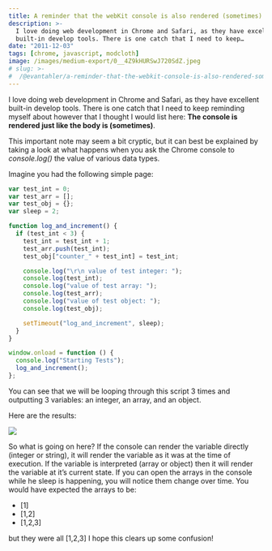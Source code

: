 ```yaml
---
title: A reminder that the webKit console is also rendered (sometimes)
description: >-
  I love doing web development in Chrome and Safari, as they have excellent
  built-in develop tools. There is one catch that I need to keep…
date: "2011-12-03"
tags: [chrome, javascript, modcloth]
image: /images/medium-export/0__4Z9kHURSwJ720SdZ.jpeg
# slug: >-
#  /@evantahler/a-reminder-that-the-webkit-console-is-also-rendered-sometimes-6e74fa356cf3
---
```


I love doing web development in Chrome and Safari, as they have excellent built-in develop tools. There is one catch that I need to keep reminding myself about however that I thought I would list here: **The console is rendered just like the body is (sometimes)**.

This important note may seem a bit cryptic, but it can best be explained by taking a look at what happens when you ask the Chrome console to _console.log()_ the value of various data types.

Imagine you had the following simple page:

```js
var test_int = 0;
var test_arr = [];
var test_obj = {};
var sleep = 2;

function log_and_increment() {
  if (test_int < 3) {
    test_int = test_int + 1;
    test_arr.push(test_int);
    test_obj["counter_" + test_int] = test_int;

    console.log("\r\n value of test integer: ");
    console.log(test_int);
    console.log("value of test array: ");
    console.log(test_arr);
    console.log("value of test object: ");
    console.log(test_obj);

    setTimeout("log_and_increment", sleep);
  }
}

window.onload = function () {
  console.log("Starting Tests");
  log_and_increment();
};
```

You can see that we will be looping through this script 3 times and outputting 3 variables: an integer, an array, and an object.

Here are the results:

![](/images/medium-export/0__4Z9kHURSwJ720SdZ.jpeg)

So what is going on here? If the console can render the variable directly (integer or string), it will render the variable as it was at the time of execution. If the variable is interpreted (array or object) then it will render the variable at it’s current state. If you can open the arrays in the console while he sleep is happening, you will notice them change over time. You would have expected the arrays to be:

- \[1\]
- \[1,2\]
- \[1,2,3\]

but they were all \[1,2,3\] I hope this clears up some confusion!
